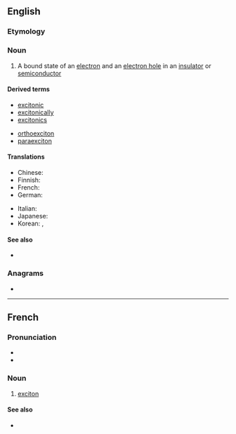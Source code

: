 ==English==

===Etymology===
{{suffix|en|excite|on}}

===Noun===
{{en-noun}}

# {{lb|en|physics}} A bound state of an [[electron]] and an [[electron hole]] in an [[insulator]] or [[semiconductor]]

====Derived terms====
{{der-top}}
* [[excitonic]]
* [[excitonically]]
* [[excitonics]]
{{der-mid}}
* [[orthoexciton]]
* [[paraexciton]]
{{der-bottom}}

====Translations====
{{trans-top|bound state of electron and hole}}
* Chinese: {{t|cmn|激子|sc=Hani}}
* Finnish: {{t|fi|eksitoni}}
* French: {{t+|fr|exciton|m}}
* German: {{t|de|Exziton|n}}
{{trans-mid}}
* Italian: {{t+|it|eccitone|m}}
* Japanese: {{t|ja|励起子|tr=rēki-shi}}
* Korean: {{t|ko|여기자}}, {{t|ko|엑시톤}}
{{trans-bottom}}

====See also====
* {{pedia}}

===Anagrams===
* {{anagrams|en|a=ceinotx|xenotic}}

----

==French==

===Pronunciation===
* {{fr-IPA}}
* {{audio|fr|Fr-Paris--exciton.ogg|Audio (Paris)}}

===Noun===
{{fr-noun|m}}

# {{lb|fr|physics}} [[#English|exciton]]

====See also====
* {{pedialite|lang=fr}}